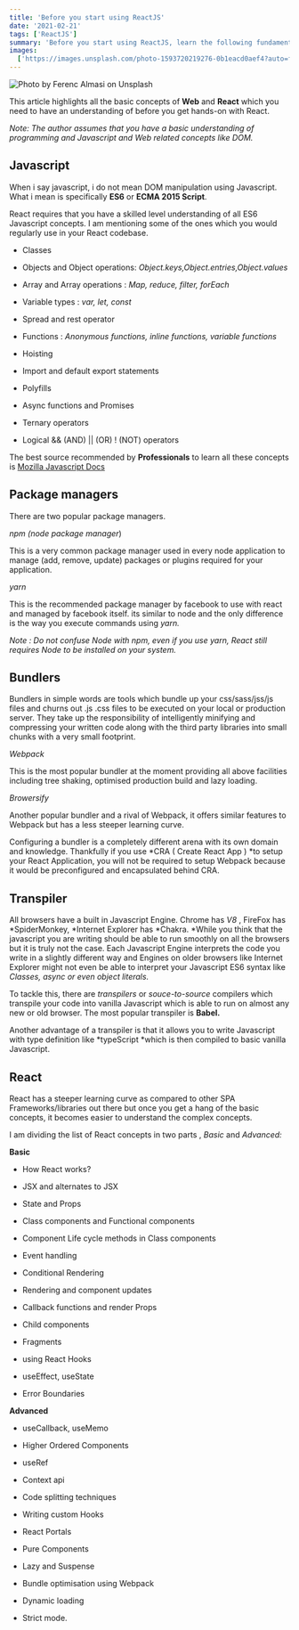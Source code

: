 ```yaml
---
title: 'Before you start using ReactJS'
date: '2021-02-21'
tags: ['ReactJS']
summary: 'Before you start using ReactJS, learn the following fundamentals so that you are fully aware of how to utilise it to its maximum capacity.'
images:
  ['https://images.unsplash.com/photo-1593720219276-0b1eacd0aef4?auto=format&fit=crop&w=1161&q=80']
---
```


![Photo by [Ferenc Almasi](https://unsplash.com/@flowforfrank?utm_source=medium&utm_medium=referral) on [Unsplash](https://unsplash.com?utm_source=medium&utm_medium=referral)](https://images.unsplash.com/photo-1593720219276-0b1eacd0aef4?auto=format&fit=crop&w=1161&q=80)

This article highlights all the basic concepts of **Web** and **React** which you need to have an understanding of before you get hands-on with React.

_Note: The author assumes that you have a basic understanding of programming and Javascript and Web related concepts like DOM._

## Javascript

When i say javascript, i do not mean DOM manipulation using Javascript. What i mean is specifically **ES6** or **ECMA 2015 Script**.

React requires that you have a skilled level understanding of all ES6 Javascript concepts. I am mentioning some of the ones which you would regularly use in your React codebase.

- Classes

- Objects and Object operations: _Object.keys,Object.entries,Object.values_

- Array and Array operations : _Map, reduce, filter, forEach_

- Variable types : _var, let, const_

- Spread and rest operator

- Functions : _Anonymous functions, inline functions, variable functions_

- Hoisting

- Import and default export statements

- Polyfills

- Async functions and Promises

- Ternary operators

- Logical && (AND) || (OR) ! (NOT) operators

The best source recommended by **Professionals** to learn all these concepts is [Mozilla Javascript Docs](https://developer.mozilla.org/en-US/docs/Web/JavaScript)

## Package managers

There are two popular package managers.

_npm (node package manager_)

This is a very common package manager used in every node application to manage (add, remove, update) packages or plugins required for your application.

_yarn_

This is the recommended package manager by facebook to use with react and managed by facebook itself. its similar to node and the only difference is the way you execute commands using _yarn._

_Note : Do not confuse Node with npm, even if you use yarn, React still requires Node to be installed on your system._

## Bundlers

Bundlers in simple words are tools which bundle up your css/sass/jss/js files and churns out .js .css files to be executed on your local or production server. They take up the responsibility of intelligently minifying and compressing your written code along with the third party libraries into small chunks with a very small footprint.

_Webpack_

This is the most popular bundler at the moment providing all above facilities including tree shaking, optimised production build and lazy loading.

_Browersify_

Another popular bundler and a rival of Webpack, it offers similar features to Webpack but has a less steeper learning curve.

Configuring a bundler is a completely different arena with its own domain and knowledge. Thankfully if you use *CRA ( Create React App ) *to setup your React Application, you will not be required to setup Webpack because it would be preconfigured and encapsulated behind CRA.

## Transpiler

All browsers have a built in Javascript Engine. Chrome has _V8_ , FireFox has *SpiderMonkey, *Internet Explorer has *Chakra. *While you think that the javascript you are writing should be able to run smoothly on all the browsers but it is truly not the case. Each Javascript Engine interprets the code you write in a slightly different way and Engines on older browsers like Internet Explorer might not even be able to interpret your Javascript ES6 syntax like _Classes, async or even object literals._

To tackle this, there are _transpilers_ or _souce-to-source_ compilers which transpile your code into vanilla Javascript which is able to run on almost any new or old browser. The most popular transpiler is **Babel.**

Another advantage of a transpiler is that it allows you to write Javascript with type definition like *typeScript *which is then compiled to basic vanilla Javascript.

## React

React has a steeper learning curve as compared to other SPA Frameworks/libraries out there but once you get a hang of the basic concepts, it becomes easier to understand the complex concepts.

I am dividing the list of React concepts in two parts , _Basic_ and _Advanced:_

**Basic**

- How React works?

- JSX and alternates to JSX

- State and Props

- Class components and Functional components

- Component Life cycle methods in Class components

- Event handling

- Conditional Rendering

- Rendering and component updates

- Callback functions and render Props

- Child components

- Fragments

- using React Hooks

- useEffect, useState

- Error Boundaries

**Advanced**

- useCallback, useMemo

- Higher Ordered Components

- useRef

- Context api

- Code splitting techniques

- Writing custom Hooks

- React Portals

- Pure Components

- Lazy and Suspense

- Bundle optimisation using Webpack

- Dynamic loading

- Strict mode.
